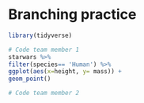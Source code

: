 # Branching practice

```r
library(tidyverse)
```

```r
# Code team member 1
starwars %>% 
filter(species== 'Human') %>%
ggplot(aes(x=height, y= mass)) +
geom_point()
```


```r
# Code team member 2

```